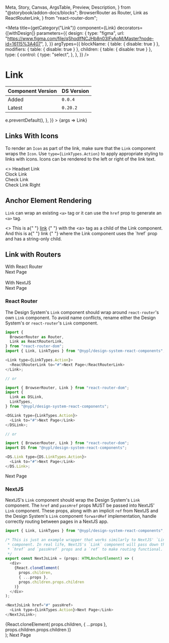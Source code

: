   Meta,
  Story,
  Canvas,
  ArgsTable,
  Preview,
  Description,
} from "@storybook/addon-docs/blocks";
  BrowserRouter as Router,
  Link as ReactRouterLink,
} from "react-router-dom";

<Meta
  title={getCategory("Link")}
  component={Link}
  decorators={[withDesign]}
  parameters={{
    design: {
      type: "figma",
      url:
        "https://www.figma.com/file/qShodlfNCJHb8n03IFyApM/Master?node-id=16115%3A407",
    },
  }}
  argTypes={{
    blockName: { table: { disable: true } },
    modifiers: { table: { disable: true } },
    children: { table: { disable: true } },
    type: {
      control: {
        type: "select",
      },
    },
  }}
/>

# Link

| Component Version | DS Version |
| ----------------- | ---------- |
| Added             | `0.0.4`    |
| Latest            | `0.20.2`   |

<Description of={Link} />

<Preview withToolbar>
  <Story
    name="Basic"
    args={{
      id: "nypl-link",
      type: LinkTypes.Action,
      href: "https://nypl.org",
      className: "custom-class",
      attributes: {
        rel: "nofollow",
        onClick: e => e.preventDefault(),
      },
    }}
  >
    {args => <Link {...args}>Link</Link>}
  </Story>
</Preview>

<ArgsTable story="Basic" />

## Links With Icons

To render an `Icon` as part of the link, make sure that the `Link` component
wraps the `Icon`. Use `type={LinkTypes.Action}` to apply appropriate styling to
links with icons. Icons can be rendered to the left or right of the link text.

<Preview>
  <Story name="With Icons">
    <>
      <Link type={LinkTypes.Action} href="#passed-in-link">
        <Icon
          name={"headset"}
          modifiers={["left", "small"]}
          decorative={true}
        />
        Headset Link
      </Link>
      <br />
      <Link type={LinkTypes.Action} href="#passed-in-link">
        <Icon name={"clock"} modifiers={["left", "small"]} decorative={true} />
        Clock Link
      </Link>
      <br />
      <Link type={LinkTypes.Action} href="#passed-in-link">
        <Icon name={"check"} modifiers={["left", "small"]} decorative={true} />
        Check Link
      </Link>
      <br />
      <Link type={LinkTypes.Action} href="#passed-in-link-right">
        Check Link Right
        <Icon name={"check"} modifiers={["right", "small"]} decorative={true} />
      </Link>
    </>
  </Story>
</Preview>

## Anchor Element Rendering

`Link` can wrap an existing `<a>` tag or it can use the `href` prop to generate
an `<a>` tag.

<Preview>
  <Story name="Anchor Element Rendering">
    <>
      This is a{" "}
      <Link type={LinkTypes.Action}>
        <a href="#existing-anchor-tag">link</a>
      </Link>{" "}
      with the &lt;a&gt; tag as a child of the Link component. And this is a{" "}
      <Link type={LinkTypes.Action} href="#passed-in-link">
        link
      </Link>{" "}
      where the Link component uses the `href` prop and has a string-only child.
    </>
  </Story>
</Preview>

## Link with Routers

<Preview>
  <Story name="Link with Routers">
    <div>With React Router</div>
    <Router>
      <Link type={LinkTypes.Action}>
        <ReactRouterLink to="#">Next Page</ReactRouterLink>
      </Link>
    </Router>
    <br />
    <br />
    <div>With NextJS</div>
    <NextJsLink href="#" passHref>
      <Link type={LinkTypes.Action}>Next Page</Link>
    </NextJsLink>
  </Story>
</Preview>

### React Router

The Design System's `Link` component should wrap around `react-router`'s own
`Link` component. To avoid name conflicts, rename either the Design System's
or `react-router`'s `Link` component.

```js
import {
  BrowserRouter as Router,
  Link as ReactRouterLink,
} from "react-router-dom";
import { Link, LinkTypes } from "@nypl/design-system-react-components";

<Link type={LinkTypes.Action}>
  <ReactRouterLink to="#">Next Page</ReactRouterLink>
</Link>;

// or

import { BrowserRouter, Link } from "react-router-dom";
import {
  Link as DSLink,
  LinkTypes,
} from "@nypl/design-system-react-components";

<DSLink type={LinkTypes.Action}>
  <Link to="#">Next Page</Link>
</DSLink>;

// or

import { BrowserRouter, Link } from "react-router-dom";
import DS from "@nypl/design-system-react-components";

<DS.Link type={DS.LinkTypes.Action}>
  <Link to="#">Next Page</Link>
</DS.Link>;
```

<Preview>
  <Router>
    <Link type={LinkTypes.Action}>
      <ReactRouterLink to="#">Next Page</ReactRouterLink>
    </Link>
  </Router>
</Preview>

### NextJS

NextJS's `Link` component should wrap the Design System's `Link` component.
The `href` and `passHref` props MUST be passed into NextJS' `Link` component.
These props, along with an implicit `ref` from NextJS and the Design System's
`Link` component `forwardRef` implementation, handle correctly routing between
pages in a NextJS app.

```js
import { Link, LinkTypes } from "@nypl/design-system-react-components";

/* This is just an example wrapper that works similarly to NextJS' `Link`
 * component. In real life, NextJS's `Link` component will pass down the
 * `href` and `passHref` props and a `ref` to make routing functional.
 */
export const NextJsLink = (props: HTMLAnchorElement) => (
  <div>
    {React.cloneElement(
      props.children,
      { ...props },
      props.children.props.children
    )}
  </div>
);

<NextJsLink href="#" passHref>
  <Link type={LinkTypes.Action}>Next Page</Link>
</NextJsLink>;
```

  <div>
    {React.cloneElement(
      props.children,
      { ...props },
      props.children.props.children
    )}
  </div>
);

<Preview>
  <NextJsLink href="#" passHref>
    <Link type={LinkTypes.Action}>Next Page</Link>
  </NextJsLink>
</Preview>
